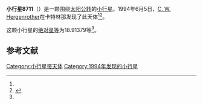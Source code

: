 {{Infobox planet
| bgcolour = #FFFFC0
| name = 8711
| symbol = 
| image = 
| caption = 
| discovery = yes
| discovery_ref = 
| discoverer = [[C._W._Hergenrother|C. W. Hergenrother]]
| discovery_site = [[卡特林那|卡特林那]] 
| discovered = 1994年6月5日
| designations = yes
| mp_name = 
| named_after = 
| alt_names = 
| mp_category = [[主带小行星|主带小行星]]
| orbit_ref = <ref name="a">[http://ssd.jpl.nasa.gov/sbdb.cgi?sstr=8711 8711] {{Wayback|url=http://ssd.jpl.nasa.gov/sbdb.cgi?sstr=8711 |date=20210721093333 }}，小行星數據庫瀏覽器（JPL Small-Body Database Browser）－[[美国国家航空航天局|美国国家航空航天局]]喷气推进实验室</ref>
| epoch = 2456400.5 (2013年4月18日更新)
| aphelion = {{convert|2.8675677|AU|km|3|abbr=on|lk=out}}
| perihelion = {{convert|2.5312449|AU|km|3|abbr=on}}
| semimajor = {{convert|2.6994063|AU|km|3|abbr=on}}
| eccentricity = 0.0622957
| period = 1619.94702 [[日|日]]<br />4.44[[儒略年|儒略年]]
| avg_speed = 
| inclination = 27.21420
| asc_node = 148.73640
| mean_anomaly = 
| arg_peri = 18.91379
| satellites = 
| physical_characteristics = yes
| dimensions = 
| mass = 
| density = 
| surface_grav = 
| escape_velocity = 
| sidereal_day = 
| axial_tilt = 
| pole_ecliptic_lat = 
| pole_ecliptic_lon = 
| albedo = 
| temperatures= 
| temp_name1 = 
| mean_temp_1 = 
| max_temp_1 = 
| temp_name2 = 
| max_temp_2 = 
| spectral_type = 
| abs_magnitude = 18.91379
}}

'''小行星8711'''（{{lang-en|8711}}）是一颗围绕[[太阳|太阳]][[公转|公转]]的[[小行星|小行星]]。1994年6月5日，[[C._W._Hergenrother|C. W. Hergenrother]]在卡特林那发现了此天体<ref name="a" /><ref>{{cite news|title=小行星列表|url=http://cfa-www.harvard.edu/iau/lists/NumberedMPs.txt|accessdate=2013-07-08|newspaper=哈佛大学|archive-date=2008-05-17|archive-url=https://web.archive.org/web/20080517010638/http://cfa-www.harvard.edu/iau/lists/NumberedMPs.txt|dead-url=no}}</ref>。

这颗小行星的[[绝对星等|绝对星等]]为18.91379等<ref name="a" />。

==参考文献==
{{reflist}}
{{Minor Planet Number|[[小行星8710|小行星8710]]|[[小行星8712|小行星8712]]}}

{{小天体}}

[[Category:小行星带天体|Category:小行星带天体]]
[[Category:1994年发现的小行星|Category:1994年发现的小行星]]

{{asteroid-stub}}